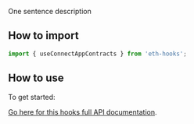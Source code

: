 One sentence description

## How to import

```typescript
import { useConnectAppContracts } from 'eth-hooks';
```

## How to use

To get started:

[Go here for this hooks full API documentation](../../api/modules/Hooks#useconnectappcontracts).
